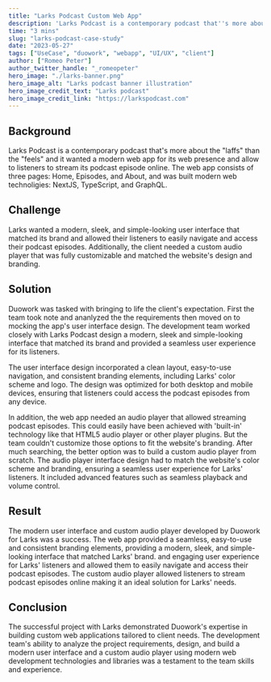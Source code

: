 ```yaml
---
title: "Larks Podcast Custom Web App"
description: 'Larks Podcast is a contemporary podcast that''s more about the "laffs" than the "feels" and it wanted a modern web app for its web presence and allow to listeners to stream its podcast episode online. The web app consists of three pages and was built modern web technoligies such as NextJS, TypeScript, and GraphQL.'
time: "3 mins"
slug: "larks-podcast-case-study"
date: "2023-05-27"
tags: ["UseCase", "duowork", "webapp", "UI/UX", "client"]
author: ["Romeo Peter"]
author_twitter_handle: "_romeopeter"
hero_image: "./larks-banner.png"
hero_image_alt: "Larks podcast banner illustration"
hero_image_credit_text: "Larks podcast"
hero_image_credit_link: "https://larkspodcast.com"
---
```



## Background

Larks Podcast is a contemporary podcast that's more about the "laffs" than the "feels" and it wanted a modern web app for its web presence and allow to listeners to stream its podcast episode online. The web app consists of three pages: Home, Episodes, and About, and was built modern web technoligies: NextJS, TypeScript, and GraphQL.

## Challenge

Larks wanted a modern, sleek, and simple-looking user interface that matched its brand and allowed their listeners to easily navigate and access their podcast episodes. Additionally, the client needed a custom audio player that was fully customizable and matched the website's design and branding.

## Solution

Duowork was tasked with bringing to life the client's expectation. First the team took note and ananlyzed the the requirements then moved on to mocking the app's user interface design. The development team worked closely with Larks Podcast design a modern, sleek and simple-looking interface that matched its brand and provided a seamless user experience for its listeners.

The user interface design incorporated a clean layout, easy-to-use navigation, and consistent branding elements, including Larks' color scheme and logo. The design was optimized for both desktop and mobile devices, ensuring that listeners could access the podcast episodes from any device.

In addition, the web app needed an audio player that allowed streaming podcast episodes. This could easily have been achieved with 'built-in' technology like that HTML5 audio player or other player plugins. But the team couldn't customize those options to fit the website's branding. After much searching, the better option was to build a custom audio player from scratch. The audio player interface design had to match the website's color scheme and branding, ensuring a seamless user experience for Larks' listeners. It included advanced features such as seamless playback and volume control.

## Result

The modern user interface and custom audio player developed by Duowork for Larks was a success. The web app provided a seamless, easy-to-use and consistent branding elements, providing a modern, sleek, and simple-looking interface that matched Larks' brand. and engaging user experience for Larks' listeners and allowed them to easily navigate and access their podcast episodes. The custom audio player allowed listeners to stream podcast episodes online making it an ideal solution for Larks' needs.

## Conclusion

The successful project with Larks demonstrated Duowork's expertise in building custom web applications tailored to client needs. The development team's ability to analyze the project requirements, design, and build a modern user interface and a custom audio player using modern web development technologies and libraries was a testament to the team skills and experience.
